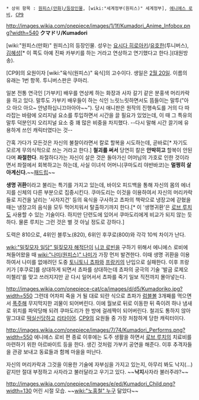  * 상위 항목 : [[원피스(만화)/등장인물]], [wiki:"세계정부(원피스)" 세계정부], [[에니에스 로비]], [[CP9]]

http://images.wikia.com/onepiece/images/1/1f/Kumadori_Anime_Infobox.png?width=540
'''クマドリ/Kumadori'''

[wiki:"원피스(만화)" 원피스]의 등장인물. 성우는 [[요시다 히로아키]]/[[유호한]](투니버스), [[김혜성]][* 이 쪽도 아예 진짜 카부키를 하는 거라고 연상하고 연기했다고 한다.](대원방송).

[CP9]의 요원이자 [wiki:"육식(원피스)" 육식]의 고수이다. 생일은 [[2월 20일]]. 이름의 유래는 1번 항목. 투니버스판은 쿠마리.

일본 전통 연극인 [가부키] 배우를 연상케 하는 화장과 사자 갈기 같은 분홍색 머리카락을 하고 있다. 말투도 가부키 배우들이 하는 식인 느릿느릿하면서도 뜸들이는 말투("아으 아으 아으~ 안녕하십니끄아아아~~"). 당시 애니판은 원작의 진행속도를 거의 다 따라잡는 바람에 오리지널 요소를 투입하면서 시간을 끌 필요가 있었는데, 이 때 그 특유의 말투 덕분인지 오리지널 요소 중 꽤 많은 비중을 차지했다. --다시 말해 시간 끌기에 유용하게 쓰인 캐릭터였다는 것--

간혹 가다가 모든것은 자신의 불찰이라면서 칼로 할복을 시도하는데, 곧바로[* 자기도 모르게 무의식적으로 쓰는 거라고 한다.] '''철괴를 써서''' 당연히 칼은 '''안박히고''' 할복이 안된다며 '''좌절한다'''. 좌절하다가는 자신이 살은 것은 돌아가신 어머님의 가호로 인한 것이라면서 좌절에서 회복하고는 하는데, 사실 이녀석 어머니(쿠마도리 야반바코)는 '''멀쩡히 살아계신다.'''~~[[패드립]]~~

'''생명 귀환'''이라고 불리는 특기를 가지고 있는데, 바이오 피드백을 통해 자신의 몸의 에너지를 신체의 다른 부분으로 집중시킨다. 쿠마도리는 이것을 이용하여서 자신의 머리카락들로 지건을 날리는 '사자지건' 등의 육식을 구사하고 쵸파의 책략으로 냉장고에 갇혔을때는 냉장고의 음식을 모두 먹어치워서 탈출하기까지 한다.[* 이 '생명귀환'은 [[로브 루치]]도 사용할 수 있는 기술이다. 하지만 단련도에 있어서 쿠마도리에게 비교가 되지 않는 듯 하다. 물론 루치는 그런 것은 별 것 아닐 정도로 강하다.]

도력은 810으로, 4위인 블루노(820), 6위인 후쿠로(800)와 각각 10씩 차이가 난다.

[[wiki:"밀짚모자 일당" 밀짚모자 해적단]]이 [[니코 로빈]]을 구하기 위해서 에니에스 로비에 쳐들어왔을 때 [[wiki:"나미(원피스)" 나미]]가 가장 먼저 발견한다. 이때 생명 귀환을 이용하여서 나미를 없애려던 도중 [[토니토니 쵸파]]와 [[프랑키]]의 난입으로 실패한다. 이후 프랑키가 [후쿠로]를 상대하게 되면서 쵸파를 상대하는데  쵸파의 궁극의 기술 '발굽 로제오 미첼리'를 맞고 쓰러지지만 곧 다시 일어서서 쵸파를 죽기 일보 직전까지 몰아넣는다.

http://images.wikia.com/onepiece-cat/ca/images/d/d5/Kumadoriko.jpg?width=550
그런데 어차피 죽을 거 될 대로 되란 식으로 쵸파가 [[럼블볼]] 3개째를 먹으면서 [[폭주]]해 무지막지한 괴물이 되어버린다. 이에 월보로 뒤로 이동한 뒤 죽이려 하나 냄새로 위치를 파악당해 되려 쿠마도리가 한 방에 걸레짝이 되어버린다. 철괴도 통하지 않아 말그대로 [[떡실신]]당하고 [[리타이어]]. [[CP9]]의 요원들 중 가장 처참하게 당한 캐릭터이다.

http://images.wikia.com/onepiece/images/7/74/Kumadori_Performs.png?width=550
에니에스 로비 편 종료 이후에는 도주 생활을 하면서 [[로브 루치]]의 치료비를 마련하기 위한 아르바이트 등을 한다. 생긴 것처럼 가부키 공연을 해준다. 이후 추격자들을 관광 보내고 동료들과 함께 마을을 떠난다.

자신의 머리카락과 그것을 이용한 기술에 자부심을 가지고 있는지, 아무리 봐도 낙지(...)같지만 절대 부정하고 사자라고 불러달라고 우기고 있다. ~~'''낙지'''사자라 불러주랴?~~

http://images.wikia.com/onepiece/images/e/ed/Kumadori_Child.png?width=130
어린 시절 모습. ~~[[wiki:"노홍철" 누구]] 닮았다~~
